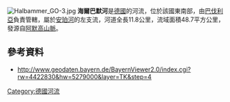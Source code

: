 {{Coord|47|39|24.15|N|10|59|41.43|E|display=title}}
[[Image:Halbammer_GO-3.jpg|right]]
'''海爾巴默河'''是[[德國|德國]]的河流，位於該國東南部，由[[巴伐利亞|巴伐利亞]]負責管轄，屬於[[安珀河|安珀河]]的左支流，河道全長11.8公里，流域面積48.7平方公里，發源自[[阿默高山脈|阿默高山脈]]。

==參考資料==
* http://www.geodaten.bayern.de/BayernViewer2.0/index.cgi?rw=4422830&hw=5279000&layer=TK&step=4 {{Wayback|url=http://www.geodaten.bayern.de/BayernViewer2.0/index.cgi?rw=4422830&hw=5279000&layer=TK&step=4 |date=20140808040919 }} 

{{Germany-geo-stub}}
[[Category:德國河流|Category:德國河流]]